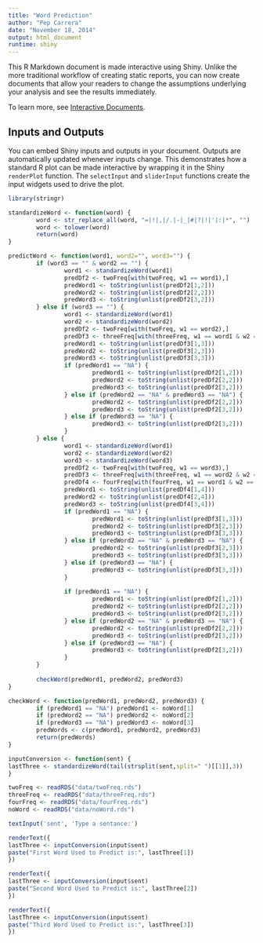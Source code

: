 ```yaml
---
title: "Word Prediction"
author: "Pep Carrera"
date: "November 18, 2014"
output: html_document
runtime: shiny
---
```


This R Markdown document is made interactive using Shiny. Unlike the more traditional workflow of creating static reports, you can now create documents that allow your readers to change the assumptions underlying your analysis and see the results immediately. 

To learn more, see [Interactive Documents](http://rmarkdown.rstudio.com/authoring_shiny.html).

## Inputs and Outputs

You can embed Shiny inputs and outputs in your document. Outputs are automatically updated whenever inputs change.  This demonstrates how a standard R plot can be made interactive by wrapping it in the Shiny `renderPlot` function. The `selectInput` and `sliderInput` functions create the input widgets used to drive the plot.

```r
library(stringr)

standardizeWord <- function(word) {
        word <- str_replace_all(word, "=|!|,|/.|-|_|#|?|!|'|:|*", "")
        word <- tolower(word)
        return(word)
}

predictWord <- function(word1, word2="", word3="") {
        if (word3 == "" & word2 == "") {
                word1 <- standardizeWord(word1)
                predDf2 <- twoFreq[with(twoFreq, w1 == word1),]
                predWord1 <- toString(unlist(predDf2[1,2]))
                predWord2 <- toString(unlist(predDf2[2,2]))
                predWord3 <- toString(unlist(predDf2[3,2]))
        } else if (word3 == "") {
                word1 <- standardizeWord(word1)
                word2 <- standardizeWord(word2)
                predDf2 <- twoFreq[with(twoFreq, w1 == word2),]
                predDf3 <- threeFreq[with(threeFreq, w1 == word1 & w2 == word2),]
                predWord1 <- toString(unlist(predDf3[1,3]))
                predWord2 <- toString(unlist(predDf3[2,3]))
                predWord3 <- toString(unlist(predDf3[3,3]))
                if (predWord1 == "NA") {
                        predWord1 <- toString(unlist(predDf2[1,2]))
                        predWord2 <- toString(unlist(predDf2[2,2]))
                        predWord3 <- toString(unlist(predDf2[3,2]))
                } else if (predWord2 == "NA" & predWord3 == "NA") {
                        predWord2 <- toString(unlist(predDf2[2,2]))
                        predWord3 <- toString(unlist(predDf2[3,2]))  
                } else if (predWord3 == "NA") {
                        predWord3 <- toString(unlist(predDf2[3,2]))
                }
        } else {
                word1 <- standardizeWord(word1)
                word2 <- standardizeWord(word2)
                word3 <- standardizeWord(word3)
                predDf2 <- twoFreq[with(twoFreq, w1 == word3),]
                predDf3 <- threeFreq[with(threeFreq, w1 == word2 & w2 == word3),]
                predDf4 <- fourFreq[with(fourFreq, w1 == word1 & w2 == word2 & w3 ==word3),]
                predWord1 <- toString(unlist(predDf4[1,4]))
                predWord2 <- toString(unlist(predDf4[2,4]))
                predWord3 <- toString(unlist(predDf4[3,4]))
                if (predWord1 == "NA") {
                        predWord1 <- toString(unlist(predDf3[1,3]))
                        predWord2 <- toString(unlist(predDf3[2,3]))
                        predWord3 <- toString(unlist(predDf3[3,3]))
                } else if (predWord2 == "NA" & predWord3 == "NA") {
                        predWord2 <- toString(unlist(predDf3[2,3]))
                        predWord3 <- toString(unlist(predDf3[3,3]))  
                } else if (predWord3 == "NA") {
                        predWord3 <- toString(unlist(predDf3[3,3]))
                }
                
                if (predWord1 == "NA") {
                        predWord1 <- toString(unlist(predDf2[1,2]))
                        predWord2 <- toString(unlist(predDf2[2,2]))
                        predWord3 <- toString(unlist(predDf2[3,2]))
                } else if (predWord2 == "NA" & predWord3 == "NA") {
                        predWord2 <- toString(unlist(predDf2[2,2]))
                        predWord3 <- toString(unlist(predDf2[3,2]))  
                } else if (predWord3 == "NA") {
                        predWord3 <- toString(unlist(predDf2[3,2]))
                }
        }
        
        checkWord(predWord1, predWord2, predWord3)
}

checkWord <- function(predWord1, predWord2, predWord3) {
        if (predWord1 == "NA") predWord1 <- noWord[1]
        if (predWord2 == "NA") predWord2 <- noWord[2]
        if (predWord3 == "NA") predWord3 <- noWord[3]
        predWords <- c(predWord1, predWord2, predWord3)
        return(predWords)
}

inputConversion <- function(sent) {
lastThree <- standardizeWord(tail(strsplit(sent,split=" ")[[1]],3))
}

twoFreq <- readRDS("data/twoFreq.rds")
threeFreq <- readRDS("data/threeFreq.rds")
fourFreq <- readRDS("data/fourFreq.rds")
noWord <- readRDS("data/noWord.rds")
```

```r


textInput('sent', 'Type a sentance:')

renderText({
lastThree <- inputConversion(input$sent)
paste("First Word Used to Predict is:", lastThree[1])
})

renderText({
lastThree <- inputConversion(input$sent)
paste("Second Word Used to Predict is:", lastThree[2])
})

renderText({
lastThree <- inputConversion(input$sent)
paste("Third Word Used to Predict is:", lastThree[3])
})





```





